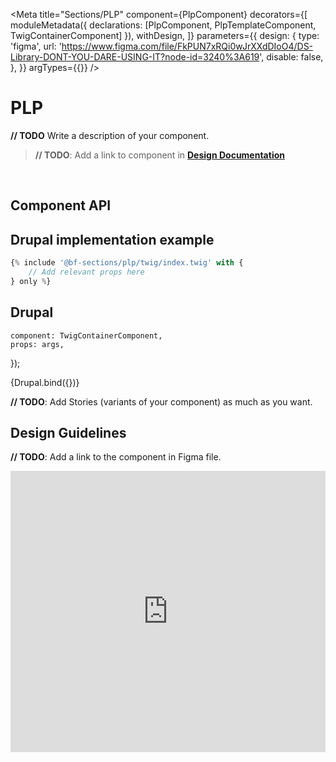 
<Meta
    title="Sections/PLP"
    component={PlpComponent}
    decorators={[
        moduleMetadata({ declarations: [PlpComponent, PlpTemplateComponent, TwigContainerComponent] }),
        withDesign,
    ]}
    parameters={{
        design: {
            type: 'figma',
            url: 'https://www.figma.com/file/FkPUN7xRQi0wJrXXdDIoO4/DS-Library-DONT-YOU-DARE-USING-IT?node-id=3240%3A619',
            disable: false,
        },
    }}
    argTypes={{}}
/>

# PLP

**// TODO** Write a description of your component.

> **// TODO**: Add a link to component in **[Design Documentation](https://zeroheight.com/79f1d3365/p/70ccb4--buttons)**

<br />

## Component API

<ArgsTable of={PlpComponent} />

## Drupal implementation example

```jsx
{% include '@bf-sections/plp/twig/index.twig' with {
    // Add relevant props here
} only %}
```

## Drupal

    component: TwigContainerComponent,
    props: args,
});

<Canvas withSource="none">
    <Story
        name="Drupal"
        height="300px"
        args={{
            elementPath: 'sections/plp/_doc/template.drupal',
            label: 'PLP',
        }}
    >
        {Drupal.bind({})}
    </Story>
</Canvas>

**// TODO**: Add Stories (variants of your component) as much as you want.

<!--
For now, Angular components ar not used, so it is hidden by default.

## Angular

  component: PlpTemplateComponent,
  props: args,
});

<Canvas withSource='none'>
    <Story
        name='Angular'
        args={{
            label: 'Plp'
        }}
    >
        {Angular.bind({})}
    </Story>
</Canvas>

## Angular implementation example

Please, read the [Implementation Page](/?path=/docs/implementation-angular--page).
-->

## Design Guidelines

**// TODO**: Add a link to the component in Figma file.

<iframe
    width="100%"
    height="450"
    src="https://www.figma.com/embed?embed_host=share&url=https%3A%2F%2Fwww.figma.com%2Ffile%2FFkPUN7xRQi0wJrXXdDIoO4%2FDS-Library-DONT-YOU-DARE-USING-IT%3Fnode-id%3D3240%253A619&chrome=DOCUMENTATION"
    frameBorder="0"
    allowFullScreen
></iframe>
